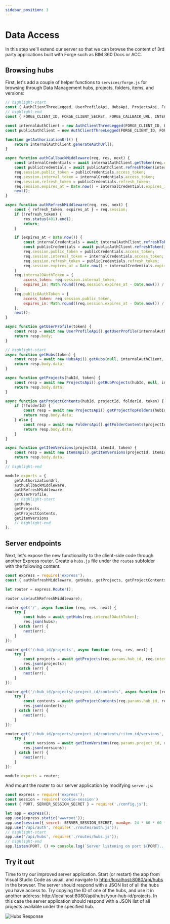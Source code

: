 ```yaml
---
sidebar_position: 3
---
```


# Data Access

In this step we'll extend our server so that we can browse the content of 3rd party
applications built with Forge such as BIM 360 Docs or ACC.

## Browsing hubs

First, let's add a couple of helper functions to `services/forge.js` for browsing through
Data Management hubs, projects, folders, items, and versions:

```js title="services/forge.js"
// highlight-start
const { AuthClientThreeLegged, UserProfileApi, HubsApi, ProjectsApi, FoldersApi, ItemsApi } = require('forge-apis');
// highlight-end
const { FORGE_CLIENT_ID, FORGE_CLIENT_SECRET, FORGE_CALLBACK_URL, INTERNAL_TOKEN_SCOPES, PUBLIC_TOKEN_SCOPES } = require('../config.js');

const internalAuthClient = new AuthClientThreeLegged(FORGE_CLIENT_ID, FORGE_CLIENT_SECRET, FORGE_CALLBACK_URL, INTERNAL_TOKEN_SCOPES);
const publicAuthClient = new AuthClientThreeLegged(FORGE_CLIENT_ID, FORGE_CLIENT_SECRET, FORGE_CALLBACK_URL, PUBLIC_TOKEN_SCOPES);

function getAuthorizationUrl() {
    return internalAuthClient.generateAuthUrl();
}

async function authCallbackMiddleware(req, res, next) {
    const internalCredentials = await internalAuthClient.getToken(req.query.code);
    const publicCredentials = await publicAuthClient.refreshToken(internalCredentials);
    req.session.public_token = publicCredentials.access_token;
    req.session.internal_token = internalCredentials.access_token;
    req.session.refresh_token = publicCredentials.refresh_token;
    req.session.expires_at = Date.now() + internalCredentials.expires_in * 1000;
    next();
}

async function authRefreshMiddleware(req, res, next) {
    const { refresh_token, expires_at } = req.session;
    if (!refresh_token) {
        res.status(401).end();
        return;
    }

    if (expires_at < Date.now()) {
        const internalCredentials = await internalAuthClient.refreshToken({ refresh_token });
        const publicCredentials = await publicAuthClient.refreshToken(internalCredentials);
        req.session.public_token = publicCredentials.access_token;
        req.session.internal_token = internalCredentials.access_token;
        req.session.refresh_token = publicCredentials.refresh_token;
        req.session.expires_at = Date.now() + internalCredentials.expires_in * 1000;
    }
    req.internalOAuthToken = {
        access_token: req.session.internal_token,
        expires_in: Math.round((req.session.expires_at - Date.now()) / 1000)
    };
    req.publicOAuthToken = {
        access_token: req.session.public_token,
        expires_in: Math.round((req.session.expires_at - Date.now()) / 1000)
    };
    next();
}

async function getUserProfile(token) {
    const resp = await new UserProfileApi().getUserProfile(internalAuthClient, token);
    return resp.body;
}

// highlight-start
async function getHubs(token) {
    const resp = await new HubsApi().getHubs(null, internalAuthClient, token);
    return resp.body.data;
}

async function getProjects(hubId, token) {
    const resp = await new ProjectsApi().getHubProjects(hubId, null, internalAuthClient, token);
    return resp.body.data;
}

async function getProjectContents(hubId, projectId, folderId, token) {
    if (!folderId) {
        const resp = await new ProjectsApi().getProjectTopFolders(hubId, projectId, internalAuthClient, token);
        return resp.body.data;
    } else {
        const resp = await new FoldersApi().getFolderContents(projectId, folderId, null, internalAuthClient, token);
        return resp.body.data;
    }
}

async function getItemVersions(projectId, itemId, token) {
    const resp = await new ItemsApi().getItemVersions(projectId, itemId, null, internalAuthClient, token);
    return resp.body.data;
}
// highlight-end

module.exports = {
    getAuthorizationUrl,
    authCallbackMiddleware,
    authRefreshMiddleware,
    getUserProfile,
    // highlight-start
    getHubs,
    getProjects,
    getProjectContents,
    getItemVersions
    // highlight-end
};
```

## Server endpoints

Next, let's expose the new functionality to the client-side code through another
Express router. Create a `hubs.js` file under the `routes` subfolder with the following
content:

```js title="routes/hubs.js"
const express = require('express');
const { authRefreshMiddleware, getHubs, getProjects, getProjectContents, getItemVersions } = require('../services/forge.js');

let router = express.Router();

router.use(authRefreshMiddleware);

router.get('/', async function (req, res, next) {
    try {
        const hubs = await getHubs(req.internalOAuthToken);
        res.json(hubs);
    } catch (err) {
        next(err);
    }
});

router.get('/:hub_id/projects', async function (req, res, next) {
    try {
        const projects = await getProjects(req.params.hub_id, req.internalOAuthToken);
        res.json(projects);
    } catch (err) {
        next(err);
    }
});

router.get('/:hub_id/projects/:project_id/contents', async function (req, res, next) {
    try {
        const contents = await getProjectContents(req.params.hub_id, req.params.project_id, req.query.folder_id, req.internalOAuthToken);
        res.json(contents);
    } catch (err) {
        next(err);
    }
});

router.get('/:hub_id/projects/:project_id/contents/:item_id/versions', async function (req, res, next) {
    try {
        const versions = await getItemVersions(req.params.project_id, req.params.item_id, req.internalOAuthToken);
        res.json(versions);
    } catch (err) {
        next(err);
    }
});

module.exports = router;
```

And mount the router to our server application by modifying `server.js`:

```js title="server.js"
const express = require('express');
const session = require('cookie-session')
const { PORT, SERVER_SESSION_SECRET } = require('./config.js');

let app = express();
app.use(express.static('wwwroot'));
app.use(session({ secret: SERVER_SESSION_SECRET, maxAge: 24 * 60 * 60 * 1000 }));
app.use('/api/auth', require('./routes/auth.js'));
// highlight-start
app.use('/api/hubs', require('./routes/hubs.js'));
// highlight-end
app.listen(PORT, () => console.log(`Server listening on port ${PORT}...`));
```

## Try it out

Time to try our improved server application. Start (or restart) the app from Visual Studio Code
as usual, and navigate to [http://localhost:8080/api/hubs](http://localhost:8080/api/hubs)
in the browser. The server should respond with a JSON list of all the hubs you have access to.
Try copying the ID of one of the hubs, and use it in another address: http://localhost:8080/api/hubs/your-hub-id/projects.
In this case the server application should respond with a JSON list of all projects
available under the specified hub.

![Hubs Response](./hubs-response.png)

